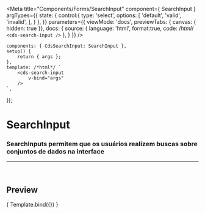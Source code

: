 
<Meta
	title="Components/Forms/SearchInput"
	component={ SearchInput }
	argTypes={{
		state: {
			control:{
				type: 'select',
				options: [
					'default',
					'valid',
					'invalid',
				],
			}
		},
	}}
	parameters={{
		viewMode: 'docs',
		previewTabs: { canvas: { hidden: true }},
		docs: {
			source: {
				language: 'html',
				format:true,
				code: /*html*/ 
`<cds-search-input />`
			},
		}
	}}
/>

	components: { CdsSearchInput: SearchInput },
	setup() {
		return { args };
	},
	template: /*html*/ `
		<cds-search-input
			v-bind="args" 
		/>
	`,
});

# SearchInput

### SearchInputs permitem que os usuários realizem buscas sobre conjuntos de dados na interface
---
<br />

## Preview

<Canvas>
	<Story
		name="SearchInput"
	>
		{ Template.bind({}) }
	</Story>
</Canvas>

<ArgsTable story="SearchInput" />